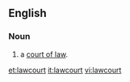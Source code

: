 ==English==

===Noun===
{{en-noun}}

# a [[court of law]].

[[et:lawcourt]]
[[it:lawcourt]]
[[vi:lawcourt]]